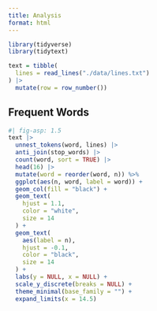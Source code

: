 ```yaml
---
title: Analysis
format: html
---
```


```r
library(tidyverse)
library(tidytext)

text = tibble(
  lines = read_lines("./data/lines.txt")
) |>
  mutate(row = row_number())
```

## Frequent Words

```r
#| fig-asp: 1.5
text |>
  unnest_tokens(word, lines) |>
  anti_join(stop_words) |>
  count(word, sort = TRUE) |>
  head(16) |>
  mutate(word = reorder(word, n)) %>%
  ggplot(aes(n, word, label = word)) +
  geom_col(fill = "black") +
  geom_text(
    hjust = 1.1,
    color = "white",
    size = 14
  ) +
  geom_text(
    aes(label = n),
    hjust = -0.1,
    color = "black",
    size = 14
  ) +
  labs(y = NULL, x = NULL) +
  scale_y_discrete(breaks = NULL) +
  theme_minimal(base_family = "") +
  expand_limits(x = 14.5)
```
